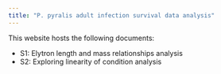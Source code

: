 ```yaml
---
title: "P. pyralis adult infection survival data analysis"
---
```


This website hosts the following documents:
  
  + S1: Elytron length and mass relationships analysis  
  + S2: Exploring linearity of condition analysis  
